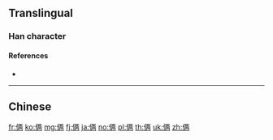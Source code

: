 {{character info/new}}
{{also|倆}}
==Translingual==

===Han character===
{{Han char|rn=9|rad=人|as=07|sn=9|four=|canj=OMOB|ids=⿰亻两}}

====References====
* {{Han ref|kx=0106.041|hdz=10158.030|uh=4FE9|ud=20457}}

----

==Chinese==
{{zh-see|倆}}

[[fr:俩]]
[[ko:俩]]
[[mg:俩]]
[[fj:俩]]
[[ja:俩]]
[[no:俩]]
[[pl:俩]]
[[th:俩]]
[[uk:俩]]
[[zh:俩]]